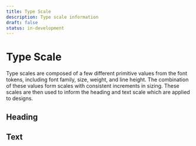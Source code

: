 ```yaml
---
title: Type Scale
description: Type scale information
draft: false
status: in-development
---
```


# Type Scale

Type scales are composed of a few different primitive values from the font tokens, including font family, size, weight, and line height. The combination of these values form scales with consistent increments in sizing. These scales are then used to inform the heading and text scale which are applied to designs.

## Heading

<TypeScaleHeadingTable />

## Text

<TypeScaleTextTable />
